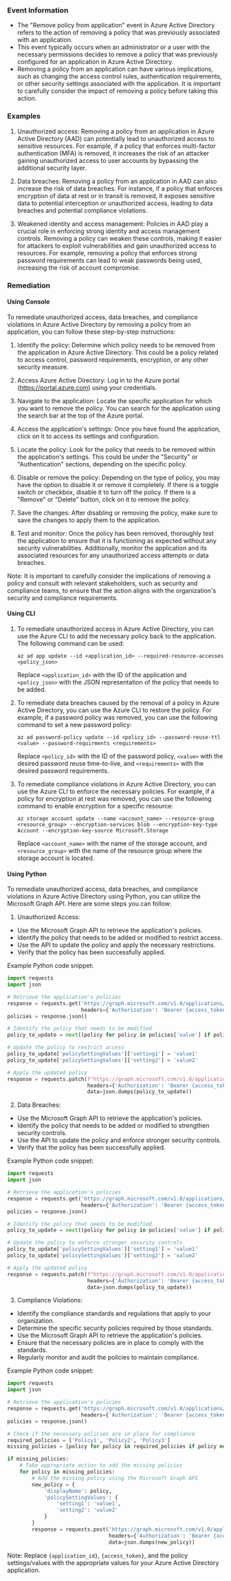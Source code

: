 
### Event Information

- The "Remove policy from application" event in Azure Active Directory refers to the action of removing a policy that was previously associated with an application.
- This event typically occurs when an administrator or a user with the necessary permissions decides to remove a policy that was previously configured for an application in Azure Active Directory.
- Removing a policy from an application can have various implications, such as changing the access control rules, authentication requirements, or other security settings associated with the application. It is important to carefully consider the impact of removing a policy before taking this action.


### Examples

1. Unauthorized access: Removing a policy from an application in Azure Active Directory (AAD) can potentially lead to unauthorized access to sensitive resources. For example, if a policy that enforces multi-factor authentication (MFA) is removed, it increases the risk of an attacker gaining unauthorized access to user accounts by bypassing the additional security layer.

2. Data breaches: Removing a policy from an application in AAD can also increase the risk of data breaches. For instance, if a policy that enforces encryption of data at rest or in transit is removed, it exposes sensitive data to potential interception or unauthorized access, leading to data breaches and potential compliance violations.

3. Weakened identity and access management: Policies in AAD play a crucial role in enforcing strong identity and access management controls. Removing a policy can weaken these controls, making it easier for attackers to exploit vulnerabilities and gain unauthorized access to resources. For example, removing a policy that enforces strong password requirements can lead to weak passwords being used, increasing the risk of account compromise.

### Remediation

#### Using Console

To remediate unauthorized access, data breaches, and compliance violations in Azure Active Directory by removing a policy from an application, you can follow these step-by-step instructions:

1. Identify the policy: Determine which policy needs to be removed from the application in Azure Active Directory. This could be a policy related to access control, password requirements, encryption, or any other security measure.

2. Access Azure Active Directory: Log in to the Azure portal (https://portal.azure.com) using your credentials.

3. Navigate to the application: Locate the specific application for which you want to remove the policy. You can search for the application using the search bar at the top of the Azure portal.

4. Access the application's settings: Once you have found the application, click on it to access its settings and configuration.

5. Locate the policy: Look for the policy that needs to be removed within the application's settings. This could be under the "Security" or "Authentication" sections, depending on the specific policy.

6. Disable or remove the policy: Depending on the type of policy, you may have the option to disable it or remove it completely. If there is a toggle switch or checkbox, disable it to turn off the policy. If there is a "Remove" or "Delete" button, click on it to remove the policy.

7. Save the changes: After disabling or removing the policy, make sure to save the changes to apply them to the application.

8. Test and monitor: Once the policy has been removed, thoroughly test the application to ensure that it is functioning as expected without any security vulnerabilities. Additionally, monitor the application and its associated resources for any unauthorized access attempts or data breaches.

Note: It is important to carefully consider the implications of removing a policy and consult with relevant stakeholders, such as security and compliance teams, to ensure that the action aligns with the organization's security and compliance requirements.

#### Using CLI

1. To remediate unauthorized access in Azure Active Directory, you can use the Azure CLI to add the necessary policy back to the application. The following command can be used:

   ```
   az ad app update --id <application_id> --required-resource-accesses <policy_json>
   ```

   Replace `<application_id>` with the ID of the application and `<policy_json>` with the JSON representation of the policy that needs to be added.

2. To remediate data breaches caused by the removal of a policy in Azure Active Directory, you can use the Azure CLI to restore the policy. For example, if a password policy was removed, you can use the following command to set a new password policy:

   ```
   az ad password-policy update --id <policy_id> --password-reuse-ttl <value> --password-requirments <requirements>
   ```

   Replace `<policy_id>` with the ID of the password policy, `<value>` with the desired password reuse time-to-live, and `<requirements>` with the desired password requirements.

3. To remediate compliance violations in Azure Active Directory, you can use the Azure CLI to enforce the necessary policies. For example, if a policy for encryption at rest was removed, you can use the following command to enable encryption for a specific resource:

   ```
   az storage account update --name <account_name> --resource-group <resource_group> --encryption-services blob --encryption-key-type Account --encryption-key-source Microsoft.Storage
   ```

   Replace `<account_name>` with the name of the storage account, and `<resource_group>` with the name of the resource group where the storage account is located.

#### Using Python

To remediate unauthorized access, data breaches, and compliance violations in Azure Active Directory using Python, you can utilize the Microsoft Graph API. Here are some steps you can follow:

1. Unauthorized Access:
- Use the Microsoft Graph API to retrieve the application's policies.
- Identify the policy that needs to be added or modified to restrict access.
- Use the API to update the policy and apply the necessary restrictions.
- Verify that the policy has been successfully applied.

Example Python code snippet:
```python
import requests
import json

# Retrieve the application's policies
response = requests.get('https://graph.microsoft.com/v1.0/applications/{application_id}/policies',
                        headers={'Authorization': 'Bearer {access_token}'})
policies = response.json()

# Identify the policy that needs to be modified
policy_to_update = next((policy for policy in policies['value'] if policy['displayName'] == 'PolicyName'), None)

# Update the policy to restrict access
policy_to_update['policySettingValues']['setting1'] = 'value1'
policy_to_update['policySettingValues']['setting2'] = 'value2'

# Apply the updated policy
response = requests.patch(f"https://graph.microsoft.com/v1.0/applications/{application_id}/policies/{policy_to_update['id']}",
                          headers={'Authorization': 'Bearer {access_token}'},
                          data=json.dumps(policy_to_update))
```

2. Data Breaches:
- Use the Microsoft Graph API to retrieve the application's policies.
- Identify the policy that needs to be added or modified to strengthen security controls.
- Use the API to update the policy and enforce stronger security controls.
- Verify that the policy has been successfully applied.

Example Python code snippet:
```python
import requests
import json

# Retrieve the application's policies
response = requests.get('https://graph.microsoft.com/v1.0/applications/{application_id}/policies',
                        headers={'Authorization': 'Bearer {access_token}'})
policies = response.json()

# Identify the policy that needs to be modified
policy_to_update = next((policy for policy in policies['value'] if policy['displayName'] == 'PolicyName'), None)

# Update the policy to enforce stronger security controls
policy_to_update['policySettingValues']['setting1'] = 'value1'
policy_to_update['policySettingValues']['setting2'] = 'value2'

# Apply the updated policy
response = requests.patch(f"https://graph.microsoft.com/v1.0/applications/{application_id}/policies/{policy_to_update['id']}",
                          headers={'Authorization': 'Bearer {access_token}'},
                          data=json.dumps(policy_to_update))
```

3. Compliance Violations:
- Identify the compliance standards and regulations that apply to your organization.
- Determine the specific security policies required by those standards.
- Use the Microsoft Graph API to retrieve the application's policies.
- Ensure that the necessary policies are in place to comply with the standards.
- Regularly monitor and audit the policies to maintain compliance.

Example Python code snippet:
```python
import requests
import json

# Retrieve the application's policies
response = requests.get('https://graph.microsoft.com/v1.0/applications/{application_id}/policies',
                        headers={'Authorization': 'Bearer {access_token}'})
policies = response.json()

# Check if the necessary policies are in place for compliance
required_policies = ['Policy1', 'Policy2', 'Policy3']
missing_policies = [policy for policy in required_policies if policy not in [p['displayName'] for p in policies['value']]]

if missing_policies:
    # Take appropriate action to add the missing policies
    for policy in missing_policies:
        # Add the missing policy using the Microsoft Graph API
        new_policy = {
            'displayName': policy,
            'policySettingValues': {
                'setting1': 'value1',
                'setting2': 'value2'
            }
        }
        response = requests.post('https://graph.microsoft.com/v1.0/applications/{application_id}/policies',
                                 headers={'Authorization': 'Bearer {access_token}'},
                                 data=json.dumps(new_policy))
```

Note: Replace `{application_id}`, `{access_token}`, and the policy settings/values with the appropriate values for your Azure Active Directory application.

